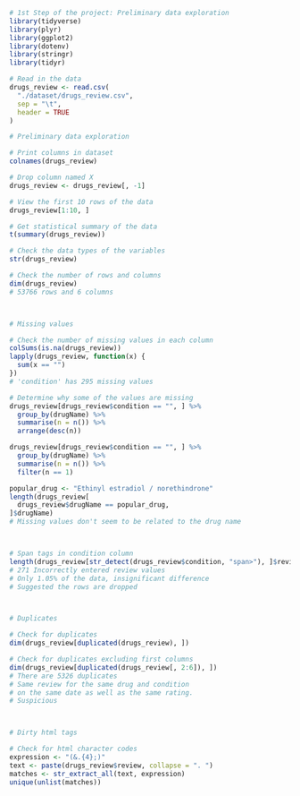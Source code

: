```r
# 1st Step of the project: Preliminary data exploration
library(tidyverse)
library(plyr)
library(ggplot2)
library(dotenv)
library(stringr)
library(tidyr)
```

```r
# Read in the data
drugs_review <- read.csv(
  "./dataset/drugs_review.csv",
  sep = "\t",
  header = TRUE
)
```

```r
# Preliminary data exploration

# Print columns in dataset
colnames(drugs_review)

# Drop column named X
drugs_review <- drugs_review[, -1]

# View the first 10 rows of the data
drugs_review[1:10, ]

# Get statistical summary of the data
t(summary(drugs_review))

# Check the data types of the variables
str(drugs_review)

# Check the number of rows and columns
dim(drugs_review)
# 53766 rows and 6 columns



# Missing values

# Check the number of missing values in each column
colSums(is.na(drugs_review))
lapply(drugs_review, function(x) {
  sum(x == "")
})
# 'condition' has 295 missing values

# Determine why some of the values are missing
drugs_review[drugs_review$condition == "", ] %>%
  group_by(drugName) %>%
  summarise(n = n()) %>%
  arrange(desc(n))

drugs_review[drugs_review$condition == "", ] %>%
  group_by(drugName) %>%
  summarise(n = n()) %>%
  filter(n == 1)

popular_drug <- "Ethinyl estradiol / norethindrone"
length(drugs_review[
  drugs_review$drugName == popular_drug,
]$drugName)
# Missing values don't seem to be related to the drug name



# Span tags in condition column
length(drugs_review[str_detect(drugs_review$condition, "span>"), ]$review)
# 271 Incorrectly entered review values
# Only 1.05% of the data, insignificant difference
# Suggested the rows are dropped



# Duplicates

# Check for duplicates
dim(drugs_review[duplicated(drugs_review), ])

# Check for duplicates excluding first columns 
dim(drugs_review[duplicated(drugs_review[, 2:6]), ])
# There are 5326 duplicates
# Same review for the same drug and condition
# on the same date as well as the same rating.
# Suspicious



# Dirty html tags

# Check for html character codes
expression <- "(&.{4};)"
text <- paste(drugs_review$review, collapse = ". ")
matches <- str_extract_all(text, expression)
unique(unlist(matches))
```

```r

```
